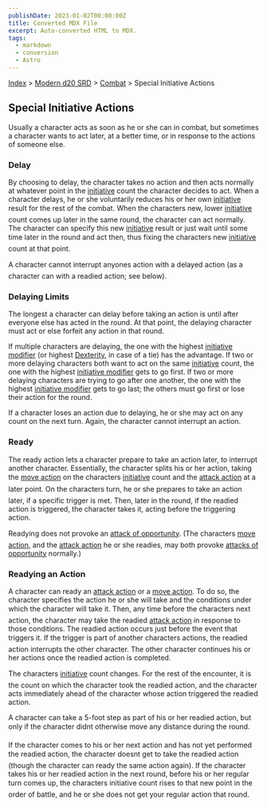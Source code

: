 ```yaml
---
publishDate: 2023-01-02T00:00:00Z
title: Converted MDX File
excerpt: Auto-converted HTML to MDX.
tags:
  - markdown
  - conversion
  - Astro
---
```


[Index](-index) > [Modern d20 SRD](modern-d20-srd-index) > [Combat](modern-d20-srd-combat-index) > Special Initiative Actions

## Special Initiative Actions

Usually a character acts as soon as he or she can in combat, but sometimes a character wants to act later, at a better time, or in response to the actions of someone else.

### Delay

By choosing to delay, the character takes no action and then acts normally at whatever point in the [initiative](modern-d20-srd-combat-initiative) count the character decides to act. When a character delays, he or she voluntarily reduces his or her own [initiative](modern-d20-srd-combat-initiative) result for the rest of the combat. When the characters new, lower [initiative](modern-d20-srd-combat-initiative) count comes up later in the same round, the character can act normally. The character can specify this new [initiative](modern-d20-srd-combat-initiative) result or just wait until some time later in the round and act then, thus fixing the characters new [initiative](modern-d20-srd-combat-initiative) count at that point.

A character cannot interrupt anyones action with a delayed action (as a character can with a readied action; see below).

### Delaying Limits

The longest a character can delay before taking an action is until after everyone else has acted in the round. At that point, the delaying character must act or else forfeit any action in that round.

If multiple characters are delaying, the one with the highest [initiative
modifier](modern-d20-srd-combat-initiative) (or highest [Dexterity](modern-d20-srd-basics-ability-scores), in case of a tie) has the advantage. If two or more delaying characters both want to act on the same [initiative](modern-d20-srd-combat-initiative) count, the one with the highest [initiative
modifier](modern-d20-srd-combat-initiative) gets to go first. If two or more delaying characters are trying to go after one another, the one with the highest [initiative
modifier](modern-d20-srd-combat-initiative) gets to go last; the others must go first or lose their action for the round.

If a character loses an action due to delaying, he or she may act on any count on the next turn. Again, the character cannot interrupt an action.

### Ready

The ready action lets a character prepare to take an action later, to interrupt another character. Essentially, the character splits his or her action, taking the [move
action](modern-d20-srd-combat-move-actions) on the characters [initiative](modern-d20-srd-combat-initiative) count and the [attack
action](modern-d20-srd-combat-attack-actions) at a later point. On the characters turn, he or she prepares to take an action later, if a specific trigger is met. Then, later in the round, if the readied action is triggered, the character takes it, acting before the triggering action.

Readying does not provoke an [attack
of opportunity](modern-d20-srd-combat-attacks-of-opportunity). (The characters [move
action](modern-d20-srd-combat-move-actions), and the [attack
action](modern-d20-srd-combat-attack-actions) he or she readies, may both provoke [attacks
of opportunity](modern-d20-srd-combat-attacks-of-opportunity) normally.)

### Readying an Action

A character can ready an [attack
action](modern-d20-srd-combat-attack-actions) or a [move action](modern-d20-srd-combat-move-actions). To do so, the character specifies the action he or she will take and the conditions under which the character will take it. Then, any time before the characters next action, the character may take the readied [attack
action](modern-d20-srd-combat-attack-actions) in response to those conditions. The readied action occurs just before the event that triggers it. If the trigger is part of another characters actions, the readied action interrupts the other character. The other character continues his or her actions once the readied action is completed.

The characters [initiative](modern-d20-srd-combat-initiative) count changes. For the rest of the encounter, it is the count on which the character took the readied action, and the character acts immediately ahead of the character whose action triggered the readied action.

A character can take a 5-foot step as part of his or her readied action, but only if the character didnt otherwise move any distance during the round.

If the character comes to his or her next action and has not yet performed the readied action, the character doesnt get to take the readied action (though the character can ready the same action again). If the character takes his or her readied action in the next round, before his or her regular turn comes up, the characters initiative count rises to that new point in the order of battle, and he or she does not get your regular action that round.

